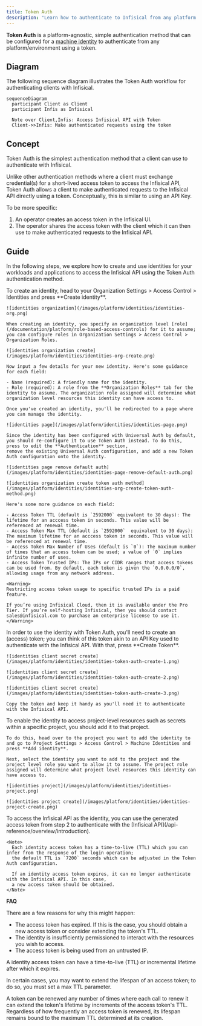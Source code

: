 ```yaml
---
title: Token Auth
description: "Learn how to authenticate to Infisical from any platform or environment using an access token."
---
```


**Token Auth** is a platform-agnostic, simple authentication method that can be configured for a [machine identity](/documentation/platform/identities/machine-identities) to authenticate from any platform/environment using a token.

## Diagram

The following sequence diagram illustrates the Token Auth workflow for authenticating clients with Infisical.

```mermaid
sequenceDiagram
  participant Client as Client
  participant Infis as Infisical

  Note over Client,Infis: Access Infisical API with Token
  Client->>Infis: Make authenticated requests using the token

```

## Concept

Token Auth is the simplest authentication method that a client can use to authenticate with Infisical.

Unlike other authentication methods where a client must exchange credential(s) for a short-lived access token to access the Infisical API,
Token Auth allows a client to make authenticated requests to the Infisical API directly using a token. Conceptually, this is similar to using an API Key.

To be more specific:

1. An operator creates an access token in the Infisical UI.
2. The operator shares the access token with the client which it can then use to make authenticated requests to the Infisical API.

## Guide

In the following steps, we explore how to create and use identities for your workloads and applications to access the Infisical API
using the Token Auth authentication method.

<Steps>
  <Step title="Creating an identity">
    To create an identity, head to your Organization Settings > Access Control > Identities and press **Create identity**.

    ![identities organization](/images/platform/identities/identities-org.png)

    When creating an identity, you specify an organization level [role](/documentation/platform/role-based-access-controls) for it to assume; you can configure roles in Organization Settings > Access Control > Organization Roles.

    ![identities organization create](/images/platform/identities/identities-org-create.png)

    Now input a few details for your new identity. Here's some guidance for each field:

    - Name (required): A friendly name for the identity.
    - Role (required): A role from the **Organization Roles** tab for the identity to assume. The organization role assigned will determine what organization level resources this identity can have access to.

    Once you've created an identity, you'll be redirected to a page where you can manage the identity.

    ![identities page](/images/platform/identities/identities-page.png)

    Since the identity has been configured with Universal Auth by default, you should re-configure it to use Token Auth instead. To do this, press to edit the **Authentication** section,
    remove the existing Universal Auth configuration, and add a new Token Auth configuration onto the identity.

    ![identities page remove default auth](/images/platform/identities/identities-page-remove-default-auth.png)

    ![identities organization create token auth method](/images/platform/identities/identities-org-create-token-auth-method.png)

    Here's some more guidance on each field:

    - Access Token TTL (default is `2592000` equivalent to 30 days): The lifetime for an acccess token in seconds. This value will be referenced at renewal time.
    - Access Token Max TTL (default is `2592000`  equivalent to 30 days): The maximum lifetime for an acccess token in seconds. This value will be referenced at renewal time.
    - Access Token Max Number of Uses (default is `0`): The maximum number of times that an access token can be used; a value of `0` implies infinite number of uses.
    - Access Token Trusted IPs: The IPs or CIDR ranges that access tokens can be used from. By default, each token is given the `0.0.0.0/0`, allowing usage from any network address.

    <Warning>
    Restricting access token usage to specific trusted IPs is a paid feature.

    If you’re using Infisical Cloud, then it is available under the Pro Tier. If you’re self-hosting Infisical, then you should contact sales@infisical.com to purchase an enterprise license to use it.
    </Warning>

  </Step>
  <Step title="Creating a Token">
    In order to use the identity with Token Auth, you'll need to create an (access) token; you can think of this token akin
    to an API Key used to authenticate with the Infisical API. With that, press **Create Token**.

    ![identities client secret create](/images/platform/identities/identities-token-auth-create-1.png)

    ![identities client secret create](/images/platform/identities/identities-token-auth-create-2.png)

    ![identities client secret create](/images/platform/identities/identities-token-auth-create-3.png)

    Copy the token and keep it handy as you'll need it to authenticate with the Infisical API.

  </Step>
  <Step title="Adding an identity to a project">
    To enable the identity to access project-level resources such as secrets within a specific project, you should add it to that project.

    To do this, head over to the project you want to add the identity to and go to Project Settings > Access Control > Machine Identities and press **Add identity**.

    Next, select the identity you want to add to the project and the project level role you want to allow it to assume. The project role assigned will determine what project level resources this identity can have access to.

    ![identities project](/images/platform/identities/identities-project.png)

    ![identities project create](/images/platform/identities/identities-project-create.png)

  </Step>
  <Step title="Accessing the Infisical API with the identity">
    To access the Infisical API as the identity, you can use the generated access token from step 2
    to authenticate with the [Infisical API](/api-reference/overview/introduction).

    <Note>
      Each identity access token has a time-to-live (TTL) which you can infer from the response of the login operation;
      the default TTL is `7200` seconds which can be adjusted in the Token Auth configuration.

      If an identity access token expires, it can no longer authenticate with the Infisical API. In this case,
      a new access token should be obtained.
    </Note>

  </Step>
</Steps>

**FAQ**

<AccordionGroup>
<Accordion title="Why is the Infisical API rejecting my access token?">
  There are a few reasons for why this might happen:

  - The access token has expired. If this is the case, you should obtain a new access token or consider extending the token's TTL.
  - The identity is insufficiently permissioned to interact with the resources you wish to access.
  - The access token is being used from an untrusted IP.
</Accordion>
<Accordion title="What is access token renewal and TTL/Max TTL?">
  A identity access token can have a time-to-live (TTL) or incremental lifetime after which it expires.

  In certain cases, you may want to extend the lifespan of an access token; to do so, you must set a max TTL parameter.

A token can be renewed any number of times where each call to renew it can extend the token's lifetime by increments of the access token's TTL.
Regardless of how frequently an access token is renewed, its lifespan remains bound to the maximum TTL determined at its creation.

</Accordion>
</AccordionGroup>
